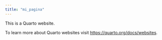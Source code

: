 ```yaml
---
title: "mi_pagina"
---
```


This is a Quarto website.

To learn more about Quarto websites visit <https://quarto.org/docs/websites>.
